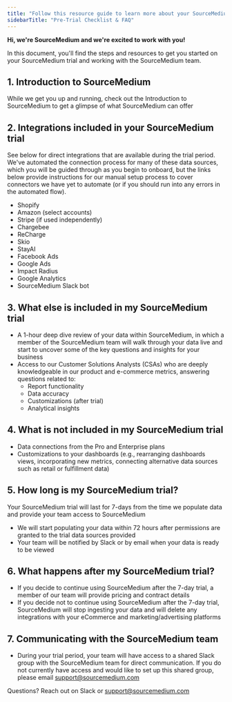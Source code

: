 ```yaml
---
title: "Follow this resource guide to learn more about your SourceMedium trial."
sidebarTitle: "Pre-Trial Checklist & FAQ"
---
```

**Hi, we're SourceMedium and we're excited to work with you!** <br />

In this document, you'll find the steps and resources to get you started on your SourceMedium trial and working with the SourceMedium team.

## 1. Introduction to SourceMedium
While we get you up and running, check out the Introduction to SourceMedium to get a glimpse of what SourceMedium can offer

## 2. Integrations included in your SourceMedium trial 
See below for direct integrations that are available during the trial period. We've automated the connection process for many of these data sources, which you will be guided through as you begin to onboard, but the links below provide instructions for our manual setup process to cover connectors we have yet to automate (or if you should run into any errors in the automated flow).

- Shopify
- Amazon (select accounts)
- Stripe (if used independently)
- Chargebee
- ReCharge
- Skio
- StayAI
- Facebook Ads
- Google Ads
- Impact Radius
- Google Analytics
- SourceMedium Slack bot

## 3. What else is included in my SourceMedium trial  
-  A 1-hour deep dive review of your data within SourceMedium, in which a member of the SourceMedium team will walk through your data live and start to uncover some of the key questions and insights for your business 
-  Access to our Customer Solutions Analysts (CSAs) who are deeply knowledgeable in our product and e-commerce metrics, answering questions related to:
    - Report functionality
    - Data accuracy
    - Customizations (after trial)
    - Analytical insights

## 4. What is not included in my SourceMedium trial
- Data connections from the Pro and Enterprise plans 
- Customizations to your dashboards (e.g., rearranging dashboards views, incorporating new metrics, connecting alternative data sources such as retail or fulfillment data)  

## 5. How long is my SourceMedium trial?
Your SourceMedium trial will last for 7-days from the time we populate data and provide your team access to SourceMedium

- We will start populating your data within 72 hours after permissions are granted to the trial data sources provided 
- Your team will be notified by Slack or by email when your data is ready to be viewed 

## 6. What happens after my SourceMedium trial? 
- If you decide to continue using SourceMedium after the 7-day trial, a member of our team will provide pricing and contract details 
- If you decide not to continue using SourceMedium after the 7-day trial, SourceMedium will stop ingesting your data and will delete any integrations with your eCommerce and marketing/advertising platforms 

## 7. Communicating with the SourceMedium team
- During your trial period, your team will have access to a shared Slack group with the SourceMedium team for direct communication. If you do not currently have access and would like to set up this shared group, please email support@sourcemedium.com 

Questions? Reach out on Slack or support@sourcemedium.com